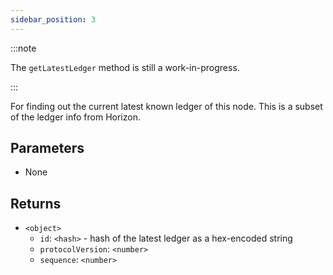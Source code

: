 ```yaml
---
sidebar_position: 3
---
```


:::note

The `getLatestLedger` method is still a work-in-progress.

:::

For finding out the current latest known ledger of this node. This is a subset of the ledger info from Horizon.

## Parameters

- None

## Returns

- `<object>`
  - `id`: `<hash>` - hash of the latest ledger as a hex-encoded string
  - `protocolVersion`: `<number>`
  - `sequence`: `<number>`

